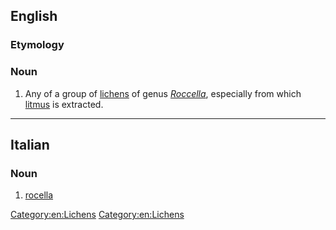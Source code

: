 {{also|Roccella}}
==English==
{{rfimage}}
{{wikipedia|Rocella (lichen)}}
{{wikispecies}}

===Etymology===
{{rfe}}
===Noun===
{{en-noun}}

# Any of a group of [[lichen]]s of genus ''[[Roccella]]'', especially {{taxlink|Rocella tinctoria|species}} from which [[litmus]] is extracted.

[[Category:en:Lichens]]

----

==Italian==

===Noun===
{{it-noun|roccell|f|a|e}}

# [[#English|rocella]]

[[Category:en:Lichens]]